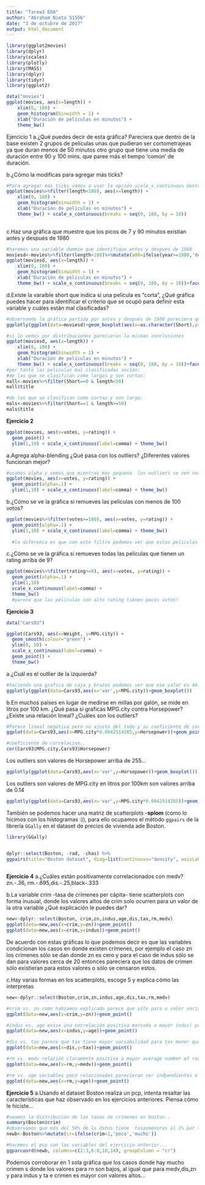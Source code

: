 ```yaml
---
title: "Tarea3 EDA"
author: "Abraham Nieto 51556"
date: "3 de octubre de 2017"
output: html_document
---
```


```r
library(ggplot2movies)
library(dplyr)
library(scales)
library(plotly) 
library(MASS)
library(dplyr)
library(tidyr)
library(ggplot2)

data("movies")
ggplot(movies, aes(x=length)) + 
    xlim(0, 180) +
    geom_histogram(binwidth = 1) +
    xlab("Duración de películas en minutos") + 
    theme_bw()

```

Ejercicio 1
a.¿Qué puedes decir de esta gráfica?
Pareciera que dentro de la base existen 2 grupos de películas unas que pudieran ser cortometrajeas ya que duran menos de 50 minutos otro grupo que tiene una media de duración entre 90 y 100 mins. que paree más el tiempo 'común' de duración.

b.¿Cómo la modificas para agregar más ticks?
```r
#Para agregar más ticks vamos a usar la opción scale_x_continuous dentro de ggplot:
ggplot(movies%>%filter(length<180), aes(x=length)) + 
    xlim(0, 180) +
    geom_histogram(binwidth = 1) +
    xlab("Duración de películas en minutos") + 
    theme_bw() + scale_x_continuous(breaks = seq(0, 180, by = 10))
  
```

c.Haz una gráfica que muestre que los picos de 7 y 90 minutos existían antes y después de 1980
```r
#haremos una variable dummie que identifique antes y despues de 1980
moviesd<-movies%>%filter(length<180)%>%mutate(a80=ifelse(year>=1980,'despues_80','antes_80'))
ggplot(moviesd, aes(x=length)) + 
    xlim(0, 180) +
    geom_histogram(binwidth = 1) +
    xlab("Duración de películas en minutos") + 
    theme_bw() + scale_x_continuous(breaks = seq(0, 180, by = 10))+facet_wrap(~a80)
```

d.Existe la varaible short que indica si una película es “corta”, ¿Qué gráfica puedes hacer para identificar el criterio que se ocupó para definir esta variable y cuáles están mal clasificadas?

```r
#observando la gráfica partida por antes y después de 1980 pareciera que el criterio de que una película sea corta es de 50 mins porque aparece en el brazo inferior  antes de 1980
ggplotly(ggplot(data=moviesd)+geom_boxplot(aes(x=as.character(Short),y=length))+facet_wrap(~a80)) 

#si lo vemos por distribuciones parecieran la mismas conclusiones
ggplot(moviesd, aes(x=length)) + 
    xlim(0, 180) +
    geom_histogram(binwidth = 1) +
    xlab("Duración de películas en minutos") + 
    theme_bw() + scale_x_continuous(breaks = seq(0, 180, by = 10))+facet_wrap(~Short)
#por tanto las peliculas mal clasificadas serían:
#de las que se clasifican como largas y son cortas:
mall<-movies%>%filter(Short==0 & length<50)
mall$title

#de las que se clasifican como cortas y son larga:
mals<-movies%>%filter(Short==1 & length>=50)
mals$title

```

**Ejercicio 2**
```r
ggplot(movies, aes(x=votes, y=rating)) +
  geom_point() +
  ylim(1,10) + scale_x_continuous(label=comma) + theme_bw()
```

a.Agrega alpha-blending ¿Qué pasa con los outliers? ¿Diferentes valores funcionan mejor?
```r
#usamos alpha y vemos que mientras mas pequena  los outliers se ven notan claros ya que estan fuera del grueso de los datos(lo mas negro)
ggplot(movies, aes(x=votes, y=rating)) +
  geom_point(alpha=.1) +
  ylim(1,10) + scale_x_continuous(label=comma) + theme_bw()
```

b.¿Cómo se ve la gráfica si remueves las películas con menos de 100 votos?
```r
ggplot(movies%>%filter(votes>=100), aes(x=votes, y=rating)) +
  geom_point(alpha=.1) +
  ylim(1,10) + scale_x_continuous(label=comma) + theme_bw()
  
  #la diferenca es que con este filtro podemos ver que estas peliculas que quitamos tenian ratings altos 9 o 10 en esta grafica ya no hay estos ratings...
```

c.¿Cómo se ve la gráfica si remueves todas las películas que tienen un rating arriba de 9?
```r
ggplot(movies%>%filter(rating>=9), aes(x=votes, y=rating)) +
  geom_point(alpha=.1) +
  ylim(1,10) 
  scale_x_continuous(label=comma) + 
  theme_bw()
  #parece que las peliculas con alto rating tienen pocos votos!
```

**Ejercicio 3**

```r


data("Cars93")

ggplot(Cars93, aes(x=Weight, y=MPG.city)) +
  geom_smooth(colour="green") +
  ylim(0, 50) + 
  scale_x_continuous(label=comma) +
  geom_point() +
  theme_bw() 
```

a.¿Cuál es el outlier de la izquierda?

```r
#haciendo una grafica de caja y brazos podemos ver que ese valor es 46...
ggplotly(ggplot(data=Cars93,aes(x='var',y=MPG.city))+geom_boxplot())
```

b.En muchos países en lugar de medirse en millas por galón, se mide en litros por 100 km. ¿Qué pasa si graficas MPG.city contra Horsepower? ¿Existe una relación lineal? ¿Cuáles son los outliers?

```r
#Parece lineal negativa pero no ajusta del todo y su coeficiente de correlacion es de -.67, 
ggplot(data=Cars93,aes(x=MPG.city*0.0042514285,y=Horsepower))+geom_point()+geom_smooth(method='lm',formula=y~x)

#coeficiente de correlacion..
cor(Cars93$MPG.city,Cars93$Horsepower)

```

Los outliers son valores de Horsepower arriba de 255...

```r
ggplotly(ggplot(data=Cars93,aes(x='var',y=Horsepower))+geom_boxplot())
```

Los outliers son valores de MPG.city en litros por 100km son valores arriba de 0.14
```r
ggplotly(ggplot(data=Cars93,aes(x='var',y=MPG.city*0.0042514285))+geom_boxplot())
```

También se podemos hacer una matriz de scatterplots -**splom** (como lo hicimos con los histogramas :)), para ello ocupamos el método `ggpairs` de la librería `GGally` en el dataset de precios de vivienda ade Boston.

```r
library(GGally)


dplyr::select(Boston, -rad, -chas) %>% 
ggpairs(title="Boston dataset", diag=list(continuous="density", axisLabels='none'))
  
```

**Ejercicio 4**
a.¿Cuáles están positivamente correlacionados con medv?
zn.-.36, rm.-.695,dis.-.25,black-.333

b.La variable crim -tasa de crímenes per cápita- tiene scatterplots con forma inusual, donde los valores altos de crim solo ocurren para un valor de la otra variable ¿Qué explicación le puedes dar?

```r
new<-dplyr::select(Boston, crim,zn,indus,age,dis,tax,rm,medv)
ggplot(data=new,aes(x=crim,y=zn))+geom_point()
ggplot(data=new,aes(x=crim,y=indus))+geom_point()

```

De acuerdo con estas gráficas lo que podemos decir es que las variables condicionan los casos en donde existen crímenes, por ejemplo el caso zn los crímenes sólo se dan donde zn es cero y para el caso de indus sólo se dan para valores cerca de 20 entonces pareciera que los datos de crimen sólo existieran para estos valores o sólo se censaron estos.

c.Hay varias formas en los scatterplots, escoge 5 y explica cómo las interpretas

```r
new<-dplyr::select(Boston,crim,zn,indus,age,dis,tax,rm,medv)

#crim vs. zn como habíamos explicado parece que sólo para u valor varían las tasas de crímenes el resto iene tasa 0 de crímenes.
ggplot(data=new,aes(x=crim,y=zn))+geom_point()

#indus vs. age exise una correlación positiva marcada a mayor indus( proportion of non-retail business acres per town.) mayor age(proportion of owner-occupied units built prior to 1940) pero con muchos ajustes no es tan clara esta relación
ggplot(data=new,aes(x=indus,y=age))+geom_point()

#dis vs. tax parece que tax tiene mayor variabilidad para tax menor que 500 pdieran ser los tax mayores a este valor outliers.
ggplot(data=new,aes(x=dis,y=tax))+geom_point()

#rm vs. medv relación claramente positiva a mayor average number of rooms per dwelling mayor Median value of owner-occupied homes in $1000's
ggplot(data=new,aes(x=rm,y=medv))+geom_point()

#rm vs. age variables poco relacionadas parecieran ser indpendientes o tener poca injerencia una en la otra tiene sentido que el numero de habitaciones por vivienda no se relacione con la proporcion de unidades ocupadas por el dueño antes de 1940.
ggplot(data=new,aes(x=rm,y=age))+geom_point()
```

**Ejercicio 5**
a.Usando el dataset Boston realiza un pcp, intenta resaltar las características que haz observado en los ejercicios anteriores. Piensa cómo le hiciste…

```r
#veamos la distribución de las tasas de crímenes en boston..
summary(Boston$crim)
#observamos que más del 50% de ls datos tiene  tasasmenores al 1% por tanto vamos a definir las tasas de críemenes como mucho>1% y poco lo contrario...
newb<-Boston%>%mutate(cr=ifelse(crim<1,'poco','mucho'))

#hacemos el pcp con las variables del ejercicio anterior...
ggparcoord(newb, columns=c(2:3,6:8,10,14), groupColumn = "cr") 
```

Podemos corroborar en 1 sola gráfica que los casos donde hay mucho crimen s donde los valores para rn son bajos, al igual que para medv,dis,zn y para indus y ta e crimen es mayor con valores altos...



